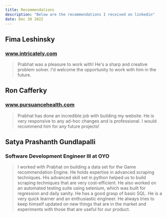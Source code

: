 ```yaml
---
title: Recommendations
description: "Below are the recommendations I received on linkedin"
date: Dec 30 2022
---
```




## Fima Leshinsky
### www.intricately.com

> Prabhat was a pleasure to work with! He's a sharp and creative problem solver.
> I'd welcome the opportunity to work with him in the future.


## Ron Cafferky
### www.pursuancehealth.com

> Prabhat has done an incredible job with building my website.
> He is very responsive to any ad-hoc changes and is professional.
> I would recommend him for any future projects!


## Satya Prashanth Gundlapalli
### Software Development Engineer III at OYO

> I worked with Prabhat on building a data set for the Game recommendation Engine.
> He holds expertise in advanced scraping techniques.
> His advanced skill set in python helped us to build scraping techniques that are very cost-efficient.
> He also worked on an automated testing suite using selenium, which was built for regression and daily sanity. He has a good grasp of basic SQL.
> He is a very quick learner and an enthusiastic engineer.
> He always tries to keep himself updated on new things that are in the market and experiments with those that are useful for our product.

